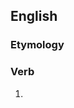 ==English==

===Etymology===
{{suffix|en|Muslim|ise}}

===Verb===
{{en-verb|Muslimis}}

# {{alternative spelling of|Muslimize|lang=en}}